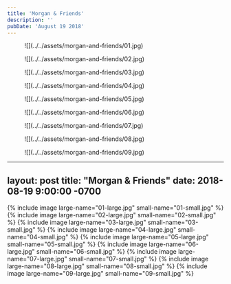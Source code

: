 ```yaml
---
title: 'Morgan & Friends'
description: ''
pubDate: 'August 19 2018'
---
```


<figure>![](../../assets/morgan-and-friends/01.jpg)<figcaption></figcaption></figure>
<figure>![](../../assets/morgan-and-friends/02.jpg)<figcaption></figcaption></figure>
<figure>![](../../assets/morgan-and-friends/03.jpg)<figcaption></figcaption></figure>
<figure>![](../../assets/morgan-and-friends/04.jpg)<figcaption></figcaption></figure>
<figure>![](../../assets/morgan-and-friends/05.jpg)<figcaption></figcaption></figure>
<figure>![](../../assets/morgan-and-friends/06.jpg)<figcaption></figcaption></figure>
<figure>![](../../assets/morgan-and-friends/07.jpg)<figcaption></figcaption></figure>
<figure>![](../../assets/morgan-and-friends/08.jpg)<figcaption></figcaption></figure>
<figure>![](../../assets/morgan-and-friends/09.jpg)<figcaption></figcaption></figure>


---
layout: post
title:  "Morgan & Friends"
date:   2018-08-19 9:00:00 -0700
---

{% include image large-name="01-large.jpg" small-name="01-small.jpg" %}
{% include image large-name="02-large.jpg" small-name="02-small.jpg" %}
{% include image large-name="03-large.jpg" small-name="03-small.jpg" %}
{% include image large-name="04-large.jpg" small-name="04-small.jpg" %}
{% include image large-name="05-large.jpg" small-name="05-small.jpg" %}
{% include image large-name="06-large.jpg" small-name="06-small.jpg" %}
{% include image large-name="07-large.jpg" small-name="07-small.jpg" %}
{% include image large-name="08-large.jpg" small-name="08-small.jpg" %}
{% include image large-name="09-large.jpg" small-name="09-small.jpg" %}